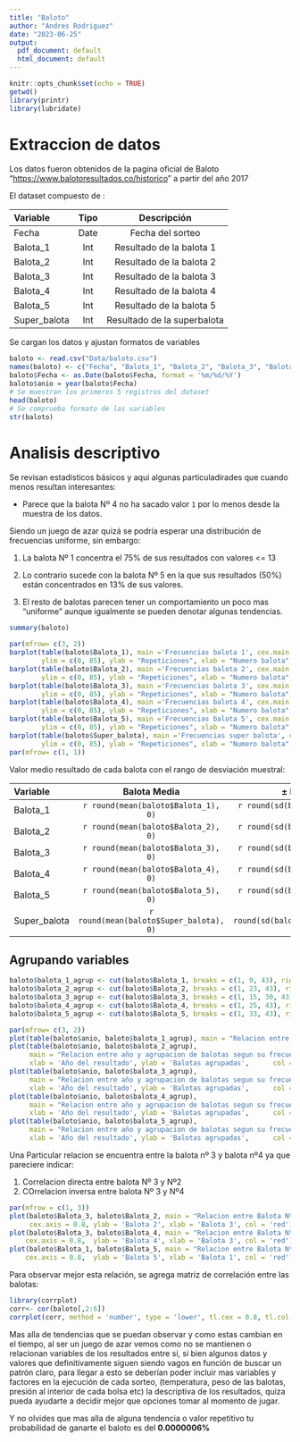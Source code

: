 ```yaml
---
title: "Baloto"
author: "Andres Rodriguez"
date: "2023-06-25"
output:
  pdf_document: default
  html_document: default
---
```


```r
knitr::opts_chunk$set(echo = TRUE)
getwd()
library(printr)
library(lubridate)
```

# Extraccion de datos

Los datos fueron obtenidos de la pagina oficial de Baloto "<https://www.balotoresultados.co/historico>" a partir del año 2017

El dataset compuesto de :

| **Variable** | **Tipo** |       **Descripción**       |
|:-------------|:--------:|:---------------------------:|
| Fecha        |   Date   |      Fecha del sorteo       |
| Balota_1     |   Int    |  Resultado de la balota 1   |
| Balota_2     |   Int    |  Resultado de la balota 2   |
| Balota_3     |   Int    |  Resultado de la balota 3   |
| Balota_4     |   Int    |  Resultado de la balota 4   |
| Balota_5     |   Int    |  Resultado de la balota 5   |
| Super_balota |   Int    | Resultado de la superbalota |

Se cargan los datos y ajustan formatos de variables

```r
baloto <- read.csv("Data/baloto.csv")
names(baloto) <- c("Fecha", "Balota_1", "Balota_2", "Balota_3", "Balota_4", "Balota_5", "Super_balota")
baloto$Fecha <- as.Date(baloto$Fecha, format = '%m/%d/%Y')
baloto$anio = year(baloto$Fecha)
# Se muestran los primeros 5 registros del dataset
head(baloto)
# Se comprueba formato de las variables
str(baloto)
```
# Analisis descriptivo

Se revisan estadísticos básicos y aqui algunas particuladirades que cuando menos resultan interesantes:

-   Parece que la balota Nº 4 no ha sacado valor `1` por lo menos desde la muestra de los datos.

Siendo un juego de azar quizá se podría esperar una distribución de frecuencias uniforme, sin embargo:

1.  La balota Nº 1 concentra el 75% de sus resultados con valores \<= 13

2.   Lo contrario sucede con la balota Nº 5 en la que sus resultados (50%) están concentrados en 13% de sus valores.

3.  El resto de balotas parecen tener un comportamiento un poco mas "uniforme" aunque igualmente se pueden denotar algunas tendencias.

```r
summary(baloto)
```

```r
par(mfrow= c(3, 2))
barplot(table(baloto$Balota_1), main ='Frecuencias balota 1', cex.main = 2, cex.lab = 1.5,
        ylim = c(0, 85), ylab = "Repeticiones", xlab = "Numero balota", col = "#ACA4E2")
barplot(table(baloto$Balota_2), main ='Frecuencias balota 2', cex.main = 2, cex.lab = 1.5,
        ylim = c(0, 85), ylab = "Repeticiones", xlab = "Numero balota", col = "#9AA9E2")
barplot(table(baloto$Balota_3), main ='Frecuencias balota 3', cex.main = 2, cex.lab = 1.5,
        ylim = c(0, 85), ylab = "Repeticiones", xlab = "Numero balota", col = "#7FB0DE")
barplot(table(baloto$Balota_4), main ='Frecuencias balota 4', cex.main = 2, cex.lab = 1.5,
        ylim = c(0, 85), ylab = "Repeticiones", xlab = "Numero balota", col = "#63B6D6")
barplot(table(baloto$Balota_5), main ='Frecuencias balota 5', cex.main = 2, cex.lab = 1.5,
        ylim = c(0, 85), ylab = "Repeticiones", xlab = "Numero balota", col = "#49BACA")
barplot(table(baloto$Super_balota), main ='Frecuencias super balota', cex.main = 2, cex.lab = 1.5,
        ylim = c(0, 85), ylab = "Repeticiones", xlab = "Numero balota", col = "#38BDBC")
par(mfrow= c(1, 1))
```

Valor medio resultado de cada balota con el rango de desviación muestral: 


| **Variable** | **Balota Media**                        | **$\pm$ Balotas**                     |
|:-------------|:---------------------------------------:|:-------------------------------------:|
| Balota_1     | `r round(mean(baloto$Balota_1), 0)`     | `r round(sd(baloto$Balota_1), 0)`     |
| Balota_2     | `r round(mean(baloto$Balota_2), 0)`     | `r round(sd(baloto$Balota_2), 0)`     |
| Balota_3     | `r round(mean(baloto$Balota_3), 0)`     | `r round(sd(baloto$Balota_3), 0)`     |
| Balota_4     | `r round(mean(baloto$Balota_4), 0)`     | `r round(sd(baloto$Balota_4), 0)`     |
| Balota_5     | `r round(mean(baloto$Balota_5), 0)`     | `r round(sd(baloto$Balota_5), 0)`     |
| Super_balota | `r round(mean(baloto$Super_balota), 0)` | `r round(sd(baloto$Super_balota), 0)` |

## Agrupando variables

```r

baloto$balota_1_agrup <- cut(baloto$Balota_1, breaks = c(1, 9, 43), right = FALSE)
baloto$balota_2_agrup <- cut(baloto$Balota_2, breaks = c(1, 23, 43), right = FALSE)
baloto$balota_3_agrup <- cut(baloto$Balota_3, breaks = c(1, 15, 30, 43), right = FALSE)
baloto$balota_4_agrup <- cut(baloto$Balota_4, breaks = c(1, 25, 43), right = FALSE)
baloto$balota_5_agrup <- cut(baloto$Balota_5, breaks = c(1, 33, 43), right = FALSE)

```


```r
par(mfrow= c(3, 2))
plot(table(baloto$anio, baloto$balota_1_agrup), main = "Relacion entre año y agrupacion de balotas segun su frecuencia \n Balota Nº 1", xlab = 'Año del resultado', ylab = 'Balotas agrupadas', col = c('aliceblue', 'beige'))
plot(table(baloto$anio, baloto$balota_2_agrup), 
     main = "Relacion entre año y agrupacion de balotas segun su frecuencia \n Balota Nº 2",
     xlab = 'Año del resultado', ylab = 'Balotas agrupadas',      col = c('aliceblue', 'beige'))
plot(table(baloto$anio, baloto$balota_3_agrup), 
     main = "Relacion entre año y agrupacion de balotas segun su frecuencia \n Balota Nº 3",
     xlab = 'Año del resultado', ylab = 'Balotas agrupadas',      col = c('aliceblue', 'beige'))
plot(table(baloto$anio, baloto$balota_4_agrup), 
     main = "Relacion entre año y agrupacion de balotas segun su frecuencia \n Balota Nº 4",
     xlab = 'Año del resultado', ylab = 'Balotas agrupadas',      col = c('aliceblue', 'beige'))
plot(table(baloto$anio, baloto$balota_5_agrup), 
     main = "Relacion entre año y agrupacion de balotas segun su frecuencia \n Balota Nº 5",
     xlab = 'Año del resultado', ylab = 'Balotas agrupadas',      col = c('aliceblue', 'beige'))

```

Una Particular relacion se encuentra entre la balota nº 3 y balota nº4 ya que pareciere indicar:

1. Correlacion directa entre balota Nº 3 y Nº2
2. COrrelacion inversa entre balota Nº 3 y Nº4


```r
par(mfrow = c(1, 3))
plot(baloto$Balota_3, baloto$Balota_2, main = "Relacion entre Balota Nº3 y Balota Nº2", cex.main = 0.8, 
     cex.axis = 0.8, ylab = 'Balota 2', xlab = 'Balota 3', col = 'red')
plot(baloto$Balota_3, baloto$Balota_4, main = "Relacion entre Balota Nº3 y Balota Nº4", cex.main = 0.8, 
    cex.axis = 0.8,  ylab = 'Balota 4', xlab = 'Balota 3', col = 'red')
plot(baloto$Balota_1, baloto$Balota_5, main = "Relacion entre Balota Nº1 y Balota Nº5", cex.main = 0.8, 
    cex.axis = 0.8,  ylab = 'Balota 5', xlab = 'Balota 1', col = 'red')
```

Para observar mejor esta relación, se agrega matriz de correlación entre las balotas:

```r
library(corrplot)
corr<- cor(baloto[,2:6])
corrplot(corr, method = 'number', type = 'lower', tl.cex = 0.8, tl.col = 'black')
```

Mas alla de tendencias que se puedan observar y como estas cambian en el tiempo, al ser un juego de azar vemos como no se mantienen o relacionan variables de los resultados entre si, si bien algunos datos y valores que definitivamente siguen siendo vagos en función de buscar un patrón claro, para llegar a esto se deberían poder incluir mas variables y factores en la ejecución de cada sorteo, (temperatura, peso de las balotas, presión al interior de cada bolsa etc) la descriptiva de los resultados, quiza pueda ayudarte a decidir mejor que opciones tomar al momento de jugar.

Y no olvides que mas alla de alguna tendencia o valor repetitivo tu probabilidad de ganarte el baloto es del **0.0000006%**




